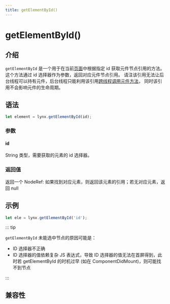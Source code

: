 ```yaml
---
title: getElementById()
---
```


# getElementById()

## 介绍

`getElementById` 是一个用于在当前[页面](/guide/spec.html#page)中根据指定 id 获取元件节点引用的方法。这个方法通过 id 选择器作为参数，返回对应元件节点引用。
请注该引用无法让后台线程可以持有元件，后台线程只能利用该引用[跨线程调用](/guide/spec.html#inter-thread-call-or-itc)[元件方法](/guide/spec.html#element-method)，
同时该引用不会影响元件的生命周期。

## 语法

```js
let element = lynx.getElementById(id);
```

### 参数

#### id

String 类型，需要获取的元素的 id 选择器。

### 返回值

返回一个 NodeRef: 如果找到对应元素，则返回该元素的引用；若无对应元素，返回 null

## 示例

```js
let ele = lynx.getElementById('id');
```

::: tip

`getElementById` 未能选中节点的原因可能是：

- ID 选择器不正确
- ID 选择器的值依赖复杂 JS 表达式，导致 ID 选择器的值无法在首屏得到，此时若 getElementById 的时机过早 (如在 ComponentDidMount)，则可能找不到节点

:::

## 兼容性


<LegacyCompatTable metadata="lynx-api/lynx/getElementById" />
